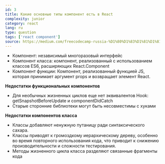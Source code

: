 ```yaml
---
id: 3
title: Какие основные типы компонент есть в React
complexity: junior
category: react
lang: ru
type: question
tags: ['react component']
source: https://medium.com/freecodecamp-russia-%D1%80%D1%83%D1%81%D1%81%D0%BA%D0%BE%D1%8F%D0%B7%D1%8B%D1%87%D0%BD%D1%8B%D0%B9/%D1%88%D0%BF%D0%B0%D1%80%D0%B3%D0%B0%D0%BB%D0%BA%D0%B0-%D0%B4%D0%BB%D1%8F-react-%D0%BE%D1%82%D0%B2%D0%B5%D1%82%D0%BE%D0%B2-%D0%BD%D0%B0-%D0%B2%D0%BE%D0%BF%D1%80%D0%BE%D1%81%D1%8B-%D0%B8%D0%BD%D1%82%D0%B5%D1%80%D0%B2%D1%8C%D1%8E-2020-71f8586cd3c6
---
```


- Компонент: независимый многоразовый интерфейс
- Компонент класса: компонент, реализованный с использованием классов ES6, расширяющих React.Component
- Компонент функции: Компонент, реализованный функцией JS, которая принимает аргумент props и возвращает элемент React.

**Недостатки функциональных компонентов**

- Для необычных жизненных циклов еще нет эквивалентов Hook: getSnapshotBeforeUpdate и componentDidCatch
- Старые сторонние библиотеки могут быть несовместимы с хуками

**Недостатки компонентов класса**

- Классы добавляют ненужную путаницу ради синтаксического сахара.
- Классы приводят к громоздкому иерархическому дереву, особенно во время повторного использования кода, что приводит к снижению производительности и сложности тестирования.
- Методы жизненного цикла класса разделяют связанные фрагменты кода
